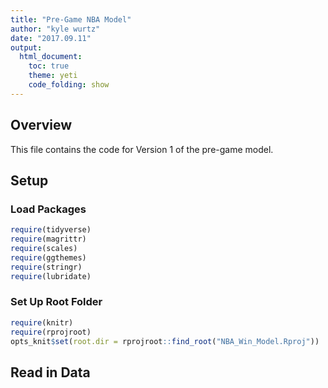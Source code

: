 ```yaml
---
title: "Pre-Game NBA Model"
author: "kyle wurtz"
date: "2017.09.11"
output: 
  html_document:
    toc: true
    theme: yeti
    code_folding: show
---
```


## Overview
This file contains the code for Version 1 of the pre-game model.

## Setup
### Load Packages
```r
require(tidyverse)
require(magrittr)
require(scales)
require(ggthemes)
require(stringr)
require(lubridate)
```

### Set Up Root Folder
```r
require(knitr)
require(rprojroot)
opts_knit$set(root.dir = rprojroot::find_root("NBA_Win_Model.Rproj"))
```

## Read in Data
